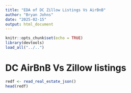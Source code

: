 ```yaml
---
title: "EDA of DC Zillow Listings Vs AirBnB"
author: "Bryan Johns"
date: "2025-02-15"
output: html_document
---
```


```r
knitr::opts_chunk$set(echo = TRUE)
library(devtools)
load_all("../..")
```

# DC AirBnB Vs Zillow listings

```r
redf <- read_real_estate_json()
head(redf)
```

